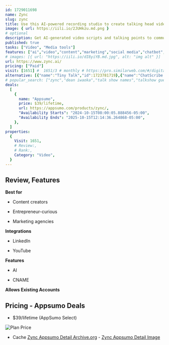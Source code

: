 ```yaml
---
id: 1729011698
name: Zync
slug: zync
title: Use this AI-powered recording studio to create talking head videos that build your personal brand
image: { url: https://iili.io/2JUHkzu.md.png }
# optional
description: Get AI-generated video scripts and talking points to communicate your messageAuto-generate attention-grabbing talking head videos within minutes
published: true
tasks: ["Video", "Media tools"]
features: ["ai","video","content","marketing","social media","chatbot","automation","analytics"]
# images: [{ url: "https://iili.io/dI8yiYB.md.jpg", alt: "img alt" }]
url: https://www.zync.ai/
pricing: ["Paid"]
visit: [1651] #  1651/3 # monthly # https://pro.similarweb.com/#/digitalsuite/websiteanalysis/home
alternative: [{"name":"Tiny Talk","id":1723781719},{"name":"ChatScribe Pro","id":1722485322},{"name":"EasySpeak","id":1721741724},{"name":"ChatPlayground AI","id":1724742109},{"name":"ChatMaxima","id":1723781749},{"name":"Revid AI","id":1722775345},{"name":"Docsie","id":1725933671}]
# popular_search: ["zync","dean iwaoka","talk show names","talkshow guest speakers","best name for talk show"]
deals:
  [
    {
      name: "Appsumo",
      price: $39/lifetime,
      url: https://appsumo.com/products/zync/,
      "Availability Starts": "2024-10-15T08:00:05.888456-05:00",
      "Availability Ends": "2025-10-15T12:14:36.264868-05:00",
    },
  ]
properties:
  {
    Visit: 1651,
    # Review:,
    # Rank:,
    Category: "Video",
  }
---
```


## Review, Features

 

**Best for**

- Content creators

- Entrepreneur-curious

- Marketing agencies

**Integrations**

- LinkedIn

- YouTube

**Features**

- AI

- CNAME

**Allows Existing Accounts**

## Pricing - Appsumo Deals

- $39/lifetime (AppSumo Select)

<Img src="https://iili.io/2JUrHlf.png" alt="Plan Price" />

- Cache [Zync Appsumo Detail Archive.org](https://web.archive.org/web/*/https://appsumo.com/products/zync/) - [Zync Appsumo Detail Image](https://iili.io/2JUrYWF.png)
